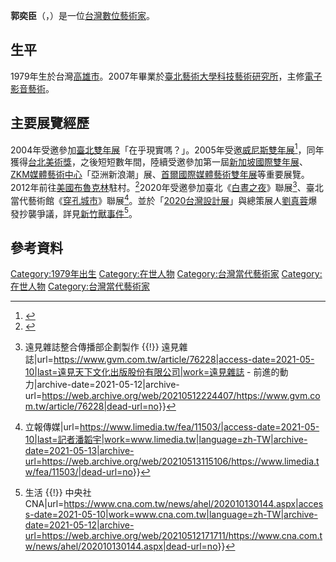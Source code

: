 '''郭奕臣'''（{{lang-en|Kuo I-Chen}}，{{bd|1979年|||}}）是一位[[臺灣|台灣]][[數位藝術家|數位藝術家]]。

== 生平 ==

1979年生於台灣[[高雄市|高雄市]]。2007年畢業於[[國立臺北藝術大學|臺北藝術大學]][[科技藝術研究所|科技藝術研究所]]，主修[[電子影音藝術|電子影音藝術]]。

== 主要展覽經歷 ==
2004年受邀參加[[台北雙年展|臺北雙年展]]「在乎現實嗎？」。2005年受邀[[威尼斯双年展|威尼斯雙年展]]<ref>{{Cite web|title=豪華朗機工林昆穎：盡可能去玩，體驗後隨時整理成自己的活資料庫|url=https://500times.udn.com/wtimes/story/120841/5325451|access-date=2021-05-10|last=聯合新聞網|work=500輯|language=zh-TW|archive-date=2021-10-24|archive-url=https://web.archive.org/web/20211024105206/https://500times.udn.com/wtimes/story/120841/5325451|dead-url=no}}</ref>，同年獲得[[台北美術獎|台北美術獎]]，之後短短數年間，陸續受邀參加第一屆[[新加坡國際雙年展|新加坡國際雙年展]]、[[ZKM媒體藝術中心|ZKM媒體藝術中心]]「亞洲新浪潮」展、[[首爾國際媒體藝術雙年展|首爾國際媒體藝術雙年展]]等重要展覽。2012年前往[[美国|美國]][[布鲁克林区|布魯克林]]駐村。<ref>{{Cite web|title=【名人居家】百坪咖啡館打造工作室 藝術家迎窗就是淡水河 ｜ 蘋果新聞網 ｜ 蘋果日報|url=https://tw.appledaily.com/property/20210211/TN6DZ5CCNNGFFEPSDROSKFDQNY/|access-date=2021-05-10|work=蘋果新聞網|language=zh-tw|archive-date=2021-05-10|archive-url=https://web.archive.org/web/20210510115232/https://tw.appledaily.com/property/20210211/TN6DZ5CCNNGFFEPSDROSKFDQNY/|dead-url=no}}</ref>2020年受邀參加臺北《[[白晝之夜|白晝之夜]]》聯展<ref>{{Cite web|title=有電勿近？有電真好！台電邀你領會電力的幻艷美妙 {{!}} 遠見雜誌整合傳播部企劃製作 {{!}} 遠見雜誌|url=https://www.gvm.com.tw/article/76228|access-date=2021-05-10|last=遠見天下文化出版股份有限公司|work=遠見雜誌 - 前進的動力|archive-date=2021-05-12|archive-url=https://web.archive.org/web/20210512224407/https://www.gvm.com.tw/article/76228|dead-url=no}}</ref>、臺北當代藝術館《[[穿孔城市|穿孔城市]]》聯展<ref>{{Cite web|title=MOCA Taipei年度大展 「穿孔城市」剖析建築與人群的互動 {{!}} 立報傳媒|url=https://www.limedia.tw/fea/11503/|access-date=2021-05-10|last=記者潘韜宇|work=www.limedia.tw|language=zh-TW|archive-date=2021-05-13|archive-url=https://web.archive.org/web/20210513115106/https://www.limedia.tw/fea/11503/|dead-url=no}}</ref>。並於「[[2020台灣設計展|2020台灣設計展]]」與總策展人[[劉真蓉|劉真蓉]]爆發抄襲爭議，詳見[[新竹獸事件|新竹獸事件]]<ref>{{Cite web|title=台灣設計展新竹獸惹議 市府：尊重總策展人處理 {{!}} 生活 {{!}} 中央社 CNA|url=https://www.cna.com.tw/news/ahel/202010130144.aspx|access-date=2021-05-10|work=www.cna.com.tw|language=zh-TW|archive-date=2021-05-12|archive-url=https://web.archive.org/web/20210512171711/https://www.cna.com.tw/news/ahel/202010130144.aspx|dead-url=no}}</ref>。

== 參考資料 ==
{{Reflist|2}}

[[Category:1979年出生|Category:1979年出生]]
[[Category:在世人物|Category:在世人物]]
[[Category:台灣當代藝術家|Category:台灣當代藝術家]][[Category:在世人物|Category:在世人物]][[Category:台灣當代藝術家|Category:台灣當代藝術家]]